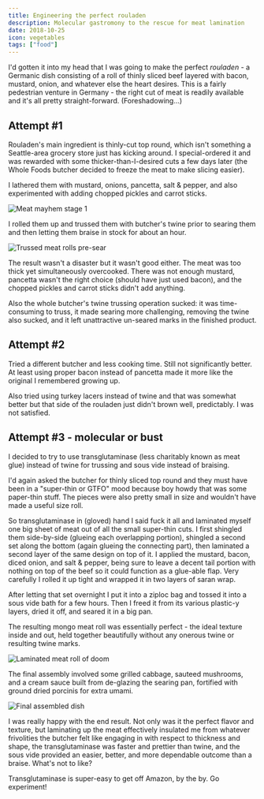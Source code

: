 ```yaml
---
title: Engineering the perfect rouladen
description: Molecular gastromony to the rescue for meat lamination
date: 2018-10-25
icon: vegetables
tags: ["food"]
---
```


I'd gotten it into my head that I was going to make the perfect _rouladen_ -
a Germanic dish consisting of a roll of thinly sliced beef layered with bacon, mustard, onion, and whatever else the heart desires.
This is a fairly pedestrian venture in Germany - the right cut of meat is readily available and it's all pretty straight-forward.
(Foreshadowing...)

## Attempt #1

Rouladen's main ingredient is thinly-cut top round, which isn't something a Seattle-area grocery store just has kicking around.
I special-ordered it and was rewarded with some thicker-than-I-desired cuts a few days later
(the Whole Foods butcher decided to freeze the meat to make slicing easier).

I lathered them with mustard, onions, pancetta, salt & pepper, and also experimented with adding chopped pickles and carrot sticks.

![](images/IMG_20180930_190533.jpg "Meat mayhem stage 1")

I rolled them up and trussed them with butcher's twine prior to searing them and then letting them braise in stock for about an hour.

![](images/IMG_20180930_194039.jpg "Trussed meat rolls pre-sear")

The result wasn't a disaster but it wasn't good either.
The meat was too thick yet simultaneously overcooked. There was not enough mustard, pancetta wasn't the right choice (should have just used bacon),
and the chopped pickles and carrot sticks didn't add anything.

Also the whole butcher's twine trussing operation sucked: it was time-consuming to truss, it made searing more challenging,
removing the twine also sucked, and it left unattractive un-seared marks in the finished product.

## Attempt #2

Tried a different butcher and less cooking time. Still not significantly better.
At least using proper bacon instead of pancetta made it more like the original I remembered growing up.

Also tried using turkey lacers instead of twine and that was somewhat better but that side of the rouladen just didn't brown well, predictably.
I was not satisfied.

## Attempt #3 - molecular or bust

I decided to try to use transglutaminase (less charitably known as meat glue) instead of twine for trussing and sous vide instead of braising.

I'd again asked the butcher for thinly sliced top round and they must have been in a "super-thin or GTFO" mood
because boy howdy that was some paper-thin stuff. The pieces were also pretty small in size and wouldn't have made a useful size roll.

So transglutaminase in (gloved) hand I said fuck it all and laminated myself one big sheet of meat out of all the small super-thin cuts.
I first shingled them side-by-side (glueing each overlapping portion), shingled a second set along the bottom (again glueing the connecting part),
then laminated a second layer of the same design on top of it.
I applied the mustard, bacon, diced onion, and salt & pepper, being sure to leave a decent tail portion with nothing on top of the beef
so it could function as a glue-able flap.
Very carefully I rolled it up tight and wrapped it in two layers of saran wrap.

After letting that set overnight I put it into a ziploc bag and tossed it into a sous vide bath for a few hours.
Then I freed it from its various plastic-y layers, dried it off, and seared it in a big pan.

The resulting mongo meat roll was essentially perfect - the ideal texture inside and out, held together beautifully without any onerous twine or resulting twine marks.

![](images/IMG_20181025_131928.jpg "Laminated meat roll of doom")

The final assembly involved some grilled cabbage, sauteed mushrooms, and a cream sauce built from de-glazing the searing pan, fortified with ground dried porcinis for extra umami.

![](images/IMG_20181025_133534.jpg "Final assembled dish")

I was really happy with the end result. Not only was it the perfect flavor and texture, but laminating up the meat effectively insulated me
from whatever frivolities the butcher felt like engaging in with respect to thickness and shape, the transglutaminase was faster and prettier
than twine, and the sous vide provided an easier, better, and more dependable outcome than a braise. What's not to like?

Transglutaminase is super-easy to get off Amazon, by the by. Go experiment!
